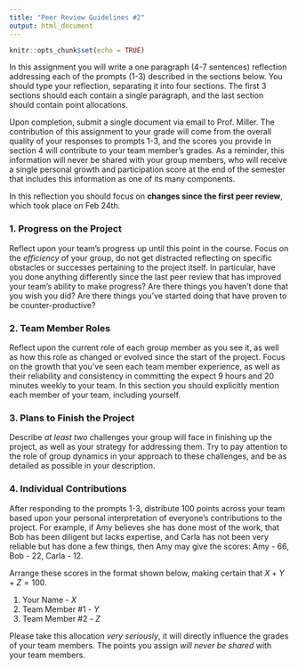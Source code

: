 ```yaml
---
title: "Peer Review Guidelines #2"
output: html_document
---
```


```r
knitr::opts_chunk$set(echo = TRUE)
```


In this assignment you will write a one paragraph (4-7 sentences) reflection addressing each of the prompts (1-3) described in the sections below.  You should type your reflection, separating it into four sections.  The first 3 sections should each contain a single paragraph, and the last section should contain point allocations.  

Upon completion, submit a single document via email to Prof. Miller.  The contribution of this assignment to your grade will come from the overall quality of your responses to prompts 1-3, and the scores you provide in section 4 will contribute to your team member's grades. As a reminder, this information will never be shared with your group members, who will receive a single personal growth and participation score at the end of the semester that includes this information as one of its many components.

In this reflection you should focus on **changes since the first peer review**, which took place on Feb 24th.

### 1. Progress on the Project

Reflect upon your team's progress up until this point in the course.  Focus on the *efficiency* of your group, do not get distracted reflecting on specific obstacles or successes pertaining to the project itself. In particular, have you done anything differently since the last peer review that has improved your team's ability to make progress? Are there things you haven't done that you wish you did? Are there things you've started doing that have proven to be counter-productive?

### 2. Team Member Roles

Reflect upon the current role of each group member as you see it, as well as how this role as changed or evolved since the start of the project. Focus on the growth that you've seen each team member experience, as well as their reliability and consistency in committing the expect 9 hours and 20 minutes weekly to your team. In this section you should explicitly mention each member of your team, including yourself.

### 3. Plans to Finish the Project

Describe *at least two* challenges your group will face in finishing up the project, as well as your strategy for addressing them.  Try to pay attention to the role of group dynamics in your approach to these challenges, and be as detailed as possible in your description.

### 4. Individual Contributions

After responding to the prompts 1-3, distribute 100 points across your team based upon your personal interpretation of everyone's contributions to the project. For example, if Amy believes she has done most of the work, that Bob has been diligent but lacks expertise, and Carla has not been very reliable but has done a few things, then Amy may give the scores: Amy - 66, Bob - 22, Carla - 12.

Arrange these scores in the format shown below, making certain that $X + Y + Z = 100$.

1) Your Name - $X$
2) Team Member #1 - $Y$
3) Team Member #2 - $Z$

Please take this allocation *very seriously*, it will directly influence the grades of your team members.  The points you assign *will never be shared* with your team members.

